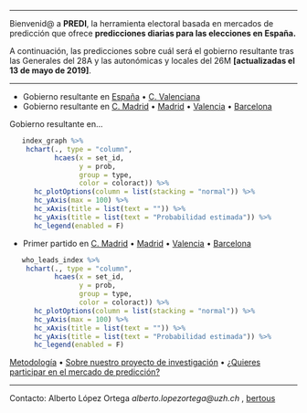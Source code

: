 _________
 Bienvenid@ a __PREDI__, la herramienta electoral basada en mercados de predicción que ofrece __predicciones diarias para  las elecciones en España.__ 

 

A continuación, las predicciones sobre cuál será el gobierno resultante tras las Generales del 28A y las autonómicas y locales del 26M __[actualizadas el 13 de mayo de 2019]__. 
 
-------------------

- Gobierno resultante en [España](https://aloport.github.io/predi/gobierno_esp_19.html) • [C. Valenciana](https://aloport.github.io/predi/gobierno_cva_19.html)
- Gobierno resultante en [C. Madrid](https://aloport.github.io/predi/gobierno_cma_19.html) • [Madrid](https://aloport.github.io/predi/gobierno_mad_19.html) • [Valencia](https://aloport.github.io/predi/gobierno_val_19.html) • [Barcelona](https://aloport.github.io/predi/gobierno_bar_19.html)

Gobierno resultante en...

```r
   index_graph %>% 
    hchart(., type = "column", 
           hcaes(x = set_id, 
                 y = prob, 
                 group = type,
                 color = coloract)) %>% 
      hc_plotOptions(column = list(stacking = "normal")) %>%
      hc_yAxis(max = 100) %>% 
      hc_xAxis(title = list(text = "")) %>% 
      hc_yAxis(title = list(text = "Probabilidad estimada")) %>% 
      hc_legend(enabled = F)


```

- Primer partido en [C. Madrid](https://aloport.github.io/predi/primer_cma_19.html) • [Madrid](https://aloport.github.io/predi/primer_mad_19.html) • [Valencia](https://aloport.github.io/predi/primer_val_19.html) • [Barcelona](https://aloport.github.io/predi/primer_bar_19.html)


```r

   who_leads_index %>% 
    hchart(., type = "column", 
           hcaes(x = set_id, 
                 y = prob, 
                 group = type,
                 color = coloract)) %>% 
      hc_plotOptions(column = list(stacking = "normal")) %>%
      hc_yAxis(max = 100) %>% 
      hc_xAxis(title = list(text = "")) %>% 
      hc_yAxis(title = list(text = "Probabilidad estimada")) %>% 
      hc_legend(enabled = F)

```


[Metodología](https://aloport.github.io/predi/projects.html) • [Sobre nuestro proyecto de investigación](https://aloport.github.io/predi/about.html) • [¿Quieres participar en el mercado de predicción?](https://aloport.github.io/predi/participate.html)


_____

Contacto: Alberto López Ortega _alberto.lopezortega@uzh.ch_ , [bertous](https://twitter.com/bertous)
